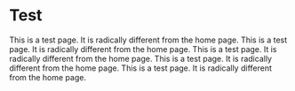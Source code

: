 # Test

This is a test page. It is radically different from the home page. This is a test page. It is radically different from the home page. This is a test page. It is radically different from the home page. This is a test page. It is radically different from the home page. This is a test page. It is radically different from the home page.